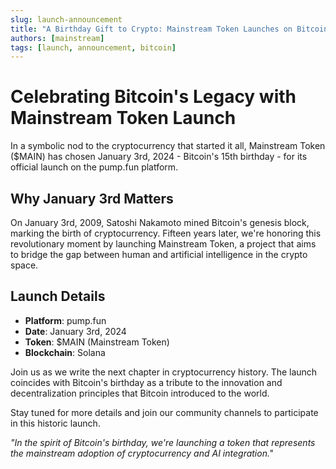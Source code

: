 ```yaml
---
slug: launch-announcement
title: "A Birthday Gift to Crypto: Mainstream Token Launches on Bitcoin's Anniversary"
authors: [mainstream]
tags: [launch, announcement, bitcoin]
---
```


# Celebrating Bitcoin's Legacy with Mainstream Token Launch

In a symbolic nod to the cryptocurrency that started it all, Mainstream Token ($MAIN) has chosen January 3rd, 2024 - Bitcoin's 15th birthday - for its official launch on the pump.fun platform.

## Why January 3rd Matters

On January 3rd, 2009, Satoshi Nakamoto mined Bitcoin's genesis block, marking the birth of cryptocurrency. Fifteen years later, we're honoring this revolutionary moment by launching Mainstream Token, a project that aims to bridge the gap between human and artificial intelligence in the crypto space.

## Launch Details

- **Platform**: pump.fun
- **Date**: January 3rd, 2024
- **Token**: $MAIN (Mainstream Token)
- **Blockchain**: Solana

Join us as we write the next chapter in cryptocurrency history. The launch coincides with Bitcoin's birthday as a tribute to the innovation and decentralization principles that Bitcoin introduced to the world.

Stay tuned for more details and join our community channels to participate in this historic launch.

*"In the spirit of Bitcoin's birthday, we're launching a token that represents the mainstream adoption of cryptocurrency and AI integration."*
